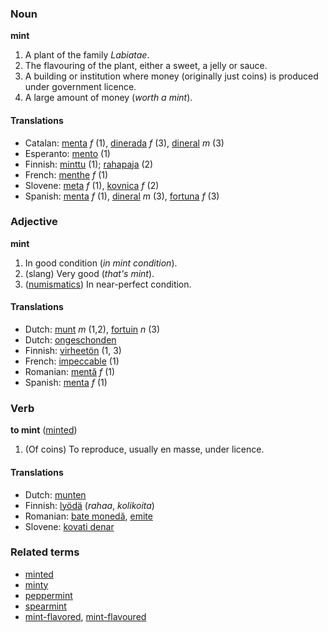 ===Noun===
'''mint'''

# A plant of the family ''Labiatae''.
# The flavouring of the plant, either a sweet, a jelly or sauce.
# A building or institution where money (originally just coins) is produced under government licence.
# A large amount of money (''worth a mint'').

====Translations====
*Catalan: [[menta]] ''f'' (1), [[dinerada]] ''f'' (3), [[dineral]] ''m'' (3)
*Esperanto: [[mento]] (1)
*Finnish: [[minttu]] (1); [[rahapaja]] (2)
*French: [[menthe]] ''f'' (1)
*Slovene: [[meta]] ''f'' (1), [[kovnica]] ''f'' (2)
*Spanish: [[menta]] ''f'' (1), [[dineral]] ''m'' (3), [[fortuna]] ''f'' (3)

===Adjective===
'''mint'''

# In good condition (''in mint condition'').
# (slang) Very good (''that's mint'').
# ([[numismatics]]) In near-perfect condition.

====Translations====
*Dutch: [[munt]] ''m'' (1,2), [[fortuin]] ''n'' (3)
*Dutch: [[ongeschonden]]
*Finnish: [[virheetön]] (1, 3)
*French: [[impeccable]] (1)
*Romanian: [[mentă]] ''f'' (1)
*Spanish: [[menta]] ''f'' (1)

===Verb===
'''to mint''' ([[minted]])

# (Of coins) To reproduce, usually en masse, under licence.

====Translations====
*Dutch: [[munten]]
*Finnish: [[lyödä]] (''rahaa'', ''kolikoita'')
*Romanian: [[bate monedă]], [[emite]]
*Slovene: [[kovati denar]]

===Related terms===
*[[minted]]
*[[minty]]
*[[peppermint]]
*[[spearmint]]
*[[mint-flavored]], [[mint-flavoured]]